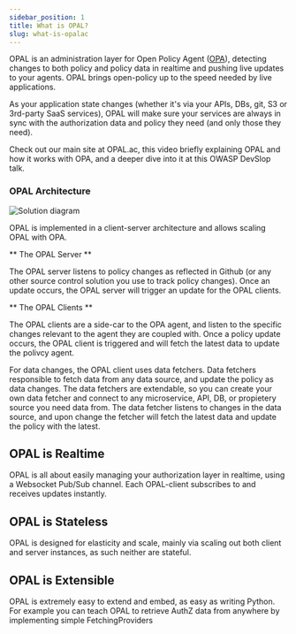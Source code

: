 ```yaml
---
sidebar_position: 1
title: What is OPAL?
slug: what-is-opalac
---
```


OPAL is an administration layer for Open Policy Agent ([OPA](https://www.openpolicyagent.org)), detecting changes to both policy and policy data in realtime and pushing live updates to your agents. OPAL brings open-policy up to the speed needed by live applications.

As your application state changes (whether it's via your APIs, DBs, git, S3 or 3rd-party SaaS services), OPAL will make sure your services are always in sync with the authorization data and policy they need (and only those they need).

Check out our main site at OPAL.ac, this video briefly explaining OPAL and how it works with OPA, and a deeper dive into it at this OWASP DevSlop talk.

### OPAL Architecture

![Solution diagram](/img/diagrams/architecture.svg)

OPAL is implemented in a client-server architecture and allows scaling OPAL with OPA.

** The OPAL Server **

The OPAL server listens to policy changes as reflected in Github (or any other source control solution you use to track policy changes).
Once an update occurs, the OPAL server will trigger an update for the OPAL clients. 

** The OPAL Clients **

The OPAL clients are a side-car to the OPA agent, and listen to the specific changes relevant to the agent they are coupled with.
Once a policy update occurs, the OPAL client is triggered and will fetch the latest data to update the polivcy agent.

For data changes, the OPAL client uses data fetchers.
Data fetchers responsible to fetch data from any data source, and update the policy as data changes.
The data fetchers are extendable, so you can create your own data fetcher and connect to any microservice, API, DB, or propietery source you need data from.
The data fetcher listens to changes in the data source, and upon change the fetcher will fetch the latest data and update the policy with the latest.

## OPAL is Realtime

OPAL is all about easily managing your authorization layer in realtime, using a Websocket Pub/Sub channel. Each OPAL-client subscribes to and receives updates instantly.

## OPAL is Stateless

OPAL is designed for elasticity and scale, mainly via scaling out both client and server instances, as such neither are stateful.

## OPAL is Extensible

OPAL is extremely easy to extend and embed, as easy as writing Python. For example you can teach OPAL to retrieve AuthZ data from anywhere by implementing simple FetchingProviders